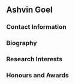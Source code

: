 ## Ashvin Goel

### Contact Information

### Biography

### Research Interests

### Honours and Awards

